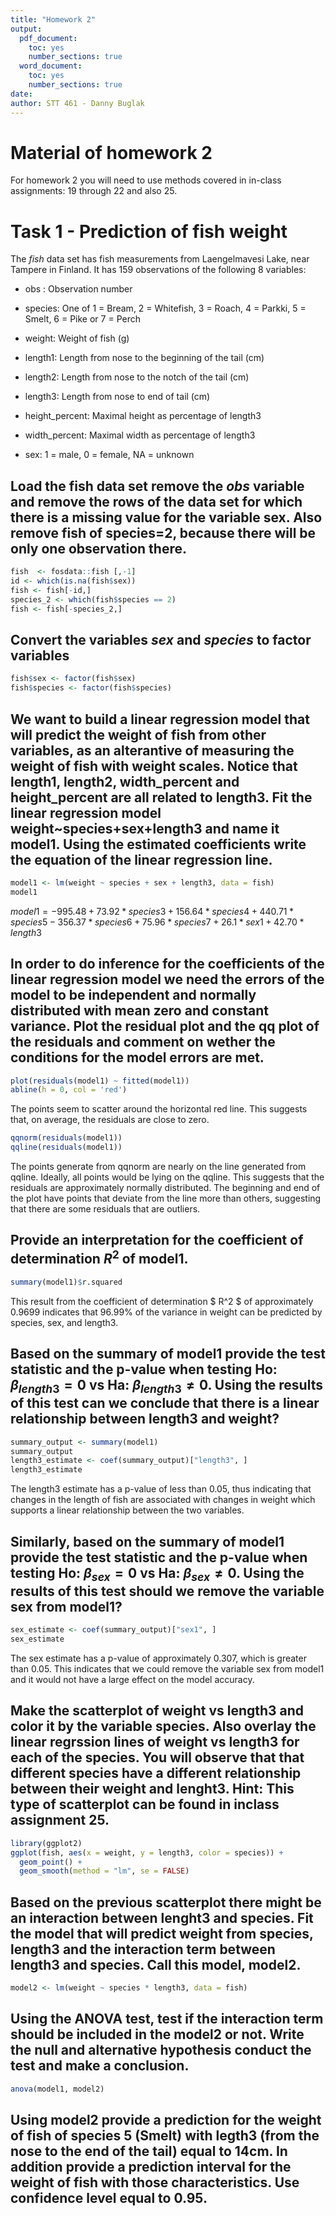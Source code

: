 ```yaml
---
title: "Homework 2"
output:
  pdf_document:
    toc: yes
    number_sections: true
  word_document:
    toc: yes
    number_sections: true
date: 
author: STT 461 - Danny Buglak
---
```


# Material of homework 2

For homework 2 you will need to use methods covered in in-class assignments: 19 through 22 and also 25.

# Task 1 - Prediction of fish weight

The _fish_ data set has fish measurements from Laengelmavesi Lake, near Tampere in  Finland. It has 159 observations of the following 8 variables:

- obs : Observation number

- species: One of 1 = Bream, 2 = Whitefish, 3 = Roach, 4 = Parkki, 5 = Smelt, 6 = Pike or 7 = Perch

- weight: Weight of fish (g)

- length1: Length from nose to the beginning of the tail (cm)

- length2: Length from nose to the notch of the tail (cm)

- length3: Length from nose to end of tail (cm)

- height_percent: Maximal height as percentage of length3

- width_percent: Maximal width as percentage of length3

- sex: 1 = male, 0 = female, NA = unknown



## Load the fish data set remove the _obs_ variable and remove the rows of the data set for which there is a missing value for the variable sex.  Also remove fish of species=2, because there will be only one observation there.

```r
fish  <- fosdata::fish [,-1]
id <- which(is.na(fish$sex))
fish <- fish[-id,]
species_2 <- which(fish$species == 2)
fish <- fish[-species_2,]
```

## Convert the variables _sex_ and _species_ to factor variables

```r
fish$sex <- factor(fish$sex)
fish$species <- factor(fish$species)
```


## We want to build a linear regression model that will predict the weight of fish from other variables, as an alterantive of measuring the weight of fish with weight scales. Notice that length1, length2, width_percent and height_percent are all related to length3. Fit the linear regression model weight~species+sex+length3 and name it model1. Using the estimated coefficients write the equation of the linear regression line.

```r
model1 <- lm(weight ~ species + sex + length3, data = fish)
model1
```

$model1 = -995.48 + 73.92*species3 + 156.64*species4 + 440.71*species5 - 356.37*species6 + 75.96*species7 + 26.1*sex1 + 42.70*length3$

## In order to do inference for the coefficients of the linear regression model we need the errors of the model to be independent and normally distributed with mean zero and constant variance. Plot the residual plot and the qq plot of the residuals and comment on wether the conditions for the model errors are met.

```r
plot(residuals(model1) ~ fitted(model1))
abline(h = 0, col = 'red')
```

The points seem to scatter around the horizontal red line. This suggests that, on average, the residuals are close to zero.

```r
qqnorm(residuals(model1))
qqline(residuals(model1))
```

The points generate from qqnorm are nearly on the line generated from qqline. Ideally, all points would be lying on the qqline. This suggests that the residuals are approximately normally distributed. The beginning and end of the plot have points that deviate from the line more than others, suggesting that there are some residuals that are outliers.

## Provide an interpretation for the coefficient of determination $R^2$ of model1.

```r
summary(model1)$r.squared
```

This result from the coefficient of determination $ R^2 $ of approximately 0.9699 indicates that 96.99% of the variance in weight can be predicted by species, sex, and length3.

## Based on the summary of model1 provide the test statistic and the p-value when testing  Ho: $\beta_{length3} =0$ vs Ha: $\beta_{length3}\neq 0$. Using the results of this test can we conclude that there is a linear relationship between length3 and weight?

```r
summary_output <- summary(model1)
summary_output
length3_estimate <- coef(summary_output)["length3", ]
length3_estimate
```

The length3 estimate has a p-value of less than 0.05, thus indicating that changes in the length of fish are associated with changes in weight which supports a linear relationship between the two variables.

## Similarly, based on the summary of model1 provide the test statistic and the p-value when testing  Ho: $\beta_{sex} =0$ vs Ha: $\beta_{sex}\neq 0$. Using the results of this test should we remove the variable sex from model1?

```r
sex_estimate <- coef(summary_output)["sex1", ]
sex_estimate
```

The sex estimate has a p-value of approximately 0.307, which is greater than 0.05. This indicates that we could remove the variable sex from model1 and it would not have a large effect on the model accuracy.

## Make the scatterplot of weight vs length3 and color it by the variable species. Also overlay the linear regrssion lines of weight vs length3 for each of the species. You will observe that that different species have a different relationship between their weight and lenght3. Hint: This type of scatterplot can be found in inclass assignment 25.

```r
library(ggplot2)
ggplot(fish, aes(x = weight, y = length3, color = species)) +
  geom_point() +
  geom_smooth(method = "lm", se = FALSE)
```


## Based on the previous scatterplot there might be an interaction between lenght3 and species. Fit the model that will predict weight from species, length3 and the interaction term between length3 and species. Call this model, model2.

```r
model2 <- lm(weight ~ species * length3, data = fish)
```

## Using the ANOVA test, test if the interaction term should be included in the model2 or not. Write the null and alternative hypothesis conduct the test and make a conclusion.

```r
anova(model1, model2)
```


## Using model2 provide a prediction for the weight of fish of species 5 (Smelt) with legth3 (from the nose to the end of the tail) equal to 14cm. In addition provide a prediction interval for the weight of fish with those characteristics. Use confidence level equal to 0.95.




